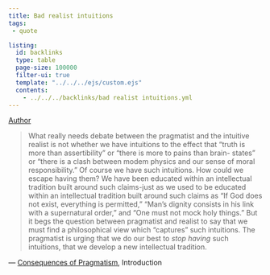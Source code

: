 ```yaml
---
title: Bad realist intuitions
tags:
 - quote

listing:
  id: backlinks
  type: table
  page-size: 100000
  filter-ui: true
  template: "../../../ejs/custom.ejs"
  contents:
    - ../../../backlinks/bad realist intuitions.yml
---
```


[Author](/docs/phil/people/Richard Rorty.html)


> What really needs debate between the pragmatist and the intuitive realist is not whether we have intuitions to the effect that "truth is more than assertibility" or "there is more to pains than brain- states" or "there is a clash between modem physics and our sense of moral responsibility." Of course we have such intuitions. How could we escape having them? We have been educated within an intellectual tradition built around such claims-just as we used to be educated within an intellectual tradition built around such claims as "If God does not exist, everything is permitted," "Man's dignity consists in his link with a supernatural order," and "One must not mock holy things." But it begs the question between pragmatist and realist to say that we must find a philosophical view which "captures" such intuitions. The pragmatist is urging that we do our best to *stop having* such intuitions, that we develop a new intellectual tradition.

— [Consequences of Pragmatism](/docs/phil/works/Consequences of Pragmatism.html), Introduction

